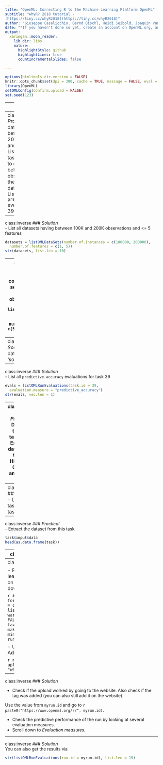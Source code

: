 ```yaml
---
title: "OpenML: Connecting R to the Machine Learning Platform OpenML"
subtitle: "whyR? 2018 tutorial -
[https://tiny.cc/whyR2018](https://tiny.cc/whyR2018)"
author: "Giuseppe Casalicchio, Bernd Bischl, Heidi Seibold, Joaquin Vanschoren"
date: "*If you haven't done so yet, create an account on OpenML.org, and install the OpenML R package and either packages farff or RWeka*"
output:
  xaringan::moon_reader:
    lib_dir: libs
    nature:
      highlightStyle: github
      highlightLines: true
      countIncrementalSlides: false
      
---
```

<!-- For this to work, install xaringan (devtools::install_github('yihui/xaringan')) -->

```r
options(htmltools.dir.version = FALSE)
knitr::opts_chunk$set(dpi = 300, cache = TRUE, message = FALSE, eval = TRUE)
library(OpenML)
setOMLConfig(confirm.upload = FALSE)
set.seed(123)
```


---
class:inverse

### *Practical*  
<!-- [5 minutes, Joaquin] -->

- Install the OpenML R package (if you haven't done so yet)
- Add your API-key to your config file
- Configure OpenML to your liking


---
class:inverse
### *Practical*  
<!-- [5 minutes, Joaquin] -->
- List all datasets having between 100K and 200K observations and <= 5 features
- List all regression tasks corresponding to data sets having between 50 and 55 observations.
- Find the data.id for dataset 'sonar'
- List all `predictive.accuracy` evaluations for task 39

---
class:inverse
### *Solution*  
- List all datasets having between 100K and 200K observations and <= 5 features
```r
datasets = listOMLDataSets(number.of.instances = c(100000, 200000), 
  number.of.features = c(1, 5))
str(datasets, list.len = 10)
```

---
class:inverse
### *Solution*  
- List all regression tasks corresponding to data sets having between 50 and 55 observations.
```r
tasks = listOMLTasks(task.type = "Supervised Regression",
  number.of.instances = c(50, 55))
tasks[1:10, 1:5]
```

---
class:inverse
### *Solution*  
- Find the data.id for dataset 'sonar'
```r
ds = listOMLDataSets(data.name = "sonar")
str(ds, list.len = 10)
```

---
class:inverse
### *Solution*  
- List all `predictive.accuracy` evaluations for task 39
```r
evals = listOMLRunEvaluations(task.id = 39, 
  evaluation.measure = "predictive_accuracy")
str(evals, vec.len = 1)
```

---
class:inverse
### *Practical*  
<!-- [5 minutes, Joaquin] -->
- Download task with task Id 59
- Extract the dataset from this task     
  Hint: read ?OMLTask and look for "input"

---
class:inverse
### *Practical*  
- Download task with task Id 59
```r
task = getOMLTask(task.id = 59)
task
```
---
class:inverse
### *Practical*  
- Extract the dataset from this task
```r
task$input$data
head(as.data.frame(task))
```


---
class:inverse
### *Practical*  
<!-- [25 minutes, Bernd] -->

- Run your favorite learner/algorithm (from mlr) on task 39 that you already downloaded.
    + Convert the `OMLTask` to an `mlr` task object.
    + Run `listLearners()` to find appropriate learners for that task.
    + Or go to mlr's appendix in the web tutorial to see a table of implemented learners.

- Upload your run to OpenML. Add the tag "whyR2018". Hint: 
```r
run.id = uploadOMLRun(myrun, tag = "whyR2018")
```

- Check if the upload worked by going to the website. Check if the tag was
  added (you can still add it on the website if you forgot during the upload). 
  
- Check the predictive performance of the run online
(it may take a while before the server has calculated the performance measures $\rightarrow$ give it some time).

---
class:inverse
### *Solution*  

- Run your favorite learner/algorithm (from mlr) on task 39 that you already downloaded.

```r
# list mlr algos: subset for compact display
mlr.task = convertOMLTaskToMlr(task)
listLearners(mlr.task, warn.missing.packages = FALSE)[1:4, c(1,2,4)] 
# run favorite learner
lrn = makeLearner("classif.rpart", minsplit = 5)
myrun = runTaskMlr(task, lrn)
```

- Upload your run to OpenML. Add the tag "whyR2018". 

```r
myrun.id = uploadOMLRun(myrun, tags = "whyR2018")
```
```r
myrun.id = 3829199 # we do not want to upload this every time we generate the slides
```


---
class:inverse
### *Solution*  

- Check if the upload worked by going to the website. Also check if the tag was
  added (you can also still add it on the website). 
  
Use the value from `myrun.id` and go to `r paste0("https://www.openml.org/r/", myrun.id)`.

- Check the predictive performance of the run by looking at several evaluation measures.
- Scroll down to *Evaluation measures*. 

---
class:inverse
### *Solution*  
You can also get the results via
```r
str(listOMLRunEvaluations(run.id = myrun.id), list.len = 15)
```

